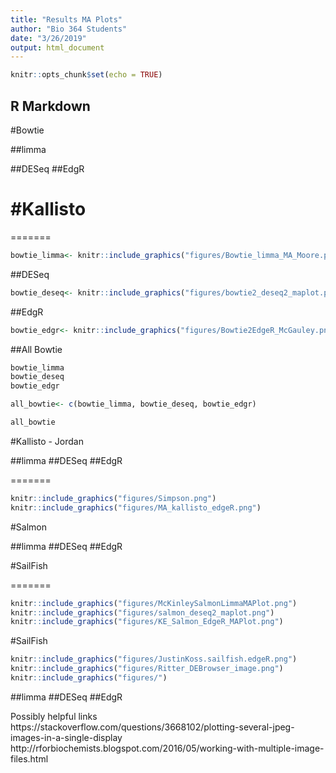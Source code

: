 ```yaml
---
title: "Results MA Plots"
author: "Bio 364 Students"
date: "3/26/2019"
output: html_document
---
```


```r
knitr::opts_chunk$set(echo = TRUE)
```

## R Markdown

#Bowtie

##limma

##DESeq
##EdgR

#Kallisto
=======

=======

```r
bowtie_limma<- knitr::include_graphics("figures/Bowtie_limma_MA_Moore.png") 
```

##DESeq
```r
bowtie_deseq<- knitr::include_graphics("figures/bowtie2_deseq2_maplot.png") 
```

##EdgR
```r
bowtie_edgr<- knitr::include_graphics("figures/Bowtie2EdgeR_McGauley.png") 
```


##All Bowtie
```r
bowtie_limma
bowtie_deseq
bowtie_edgr

all_bowtie<- c(bowtie_limma, bowtie_deseq, bowtie_edgr)

all_bowtie
```



#Kallisto - Jordan



##limma
##DESeq
##EdgR


=======
```r
knitr::include_graphics("figures/Simpson.png") 
knitr::include_graphics("figures/MA_kallisto_edgeR.png")

```





#Salmon

##limma
##DESeq
##EdgR


#SailFish

=======
```r
knitr::include_graphics("figures/McKinleySalmonLimmaMAPlot.png")
knitr::include_graphics("figures/salmon_deseq2_maplot.png") 
knitr::include_graphics("figures/KE_Salmon_EdgeR_MAPlot.png") 
```

#SailFish


```r
knitr::include_graphics("figures/JustinKoss.sailfish.edgeR.png") 
knitr::include_graphics("figures/Ritter_DEBrowser_image.png") 
knitr::include_graphics("figures/") 
```


##limma
##DESeq
##EdgR


Possibly helpful links
https://stackoverflow.com/questions/3668102/plotting-several-jpeg-images-in-a-single-display
http://rforbiochemists.blogspot.com/2016/05/working-with-multiple-image-files.html